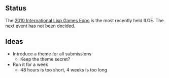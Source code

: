 == Status ==

The [[ILGE2010|2010 International Lisp Games Expo]] is the most recently held ILGE.  The next event has not been decided.

== Ideas ==

* Introduce a theme for all submissions
** Keep the theme secret?
* Run it for a week
** 48 hours is too short, 4 weeks is too long